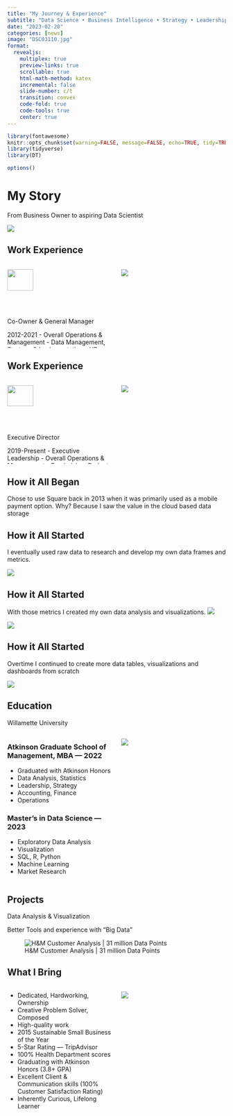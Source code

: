 ```yaml
---
title: "My Journey & Experience"
subtitle: "Data Science • Business Intelligence • Strategy • Leadership"
date: "2023-02-20"
categories: [news]
image: "DSC03110.jpg"
format:
  revealjs:
    multiplex: true
    preview-links: true
    scrollable: true
    html-math-method: katex
    incremental: false
    slide-number: c/t
    transition: convex
    code-fold: true
    code-tools: true
    center: true
---
```


<link href="//netdna.bootstrapcdn.com/font-awesome/4.1.0/css/font-awesome.min.css" rel="stylesheet">

```r
library(fontawesome)
knitr::opts_chunk$set(warning=FALSE, message=FALSE, echo=TRUE, tidy=TRUE, comment=NA, prompt=FALSE, fig.height=6, fig.width=6.5, fig.retina = 3, dev = 'svg', eval=TRUE)
library(tidyverse)
library(DT)

options()
```

# My Story

From Business Owner to aspiring Data Scientist

![](DSC03110.jpg)

## Work Experience

:::: {.columns}
::: {.column width="50%"}
![](Rafns Logo NEW.png){width=50%}

Co-Owner & General Manager

2012-2021
- Overall Operations & Management
- Data Management, Strategy & Implementation
- HR, Employee Management
- Visual Branding, Marketing & Communications

:::
::: {.column width="50%"}
![](4N7A1525.jpg)

:::
::::

## Work Experience

:::: {.columns}
::: {.column width="50%"}
![](logo-mock-c-dark@1x.png){width=50%}

Executive Director

2019-Present
- Executive Leadership
- Overall Operations & Management
- Fundraising, Budget & Finance
- Public Speaking & Presentations
- Visual Branding & Marketing

:::
::: {.column width="50%"}
![](IMG_6045.png)

:::
::::

## How it All Began

Chose to use Square back in 2013 when it was primarily used as a mobile payment option. Why? Because I saw the value in the cloud based data storage


## How it All Started
I eventually used raw data to research and develop my own data frames and metrics.

![](2023-Bio-Deck-Slide-05.gif)

## How it All Started
With those metrics I created my own data analysis and visualizations.
![](2023-Bio-Deck.004.jpeg)

![](2023-Bio-Deck.006.jpeg)

## How it All Started
Overtime I continued to create more data tables, visualizations and dashboards from scratch

![](2023-Bio-Deck.008.jpeg)

## Education

Willamette University

:::: {.columns}
::: {.column width="50%"}

### Atkinson Graduate School of Management, MBA — 2022
- Graduated with Atkinson Honors
- Data Analysis, Statistics
- Leadership, Strategy
- Accounting, Finance
- Operations

### Master’s in Data Science — 2023
- Exploratory Data Analysis
- Visualization
- SQL, R, Python
- Machine Learning
- Market Research

:::
::: {.column width="50%"}
![](220827-Portraits-9.jpg)

:::
::::

## Projects

Data Analysis & Visualization

Better Tools and experience with "Big Data" 

![H&M Customer Analysis | 31 million Data Points](2022 - MSDS Capstone Highlights GIF.gif)


## What I Bring


:::: {.columns}
::: {.column width="50%"}

- Dedicated, Hardworking, Ownership
- Creative Problem Solver, Composed
- High-quality work
- 2015 Sustainable Small Business of the Year
- 5-Star Rating — TripAdvisor
- 100% Health Department scores
- Graduating with Atkinson Honors (3.8+ GPA)
- Excellent Client & Communication skills (100% Customer Satisfaction Rating)
- Inherently Curious, Lifelong Learner

:::
::: {.column width="50%"}
![](DSC03188.jpg)
:::
::::